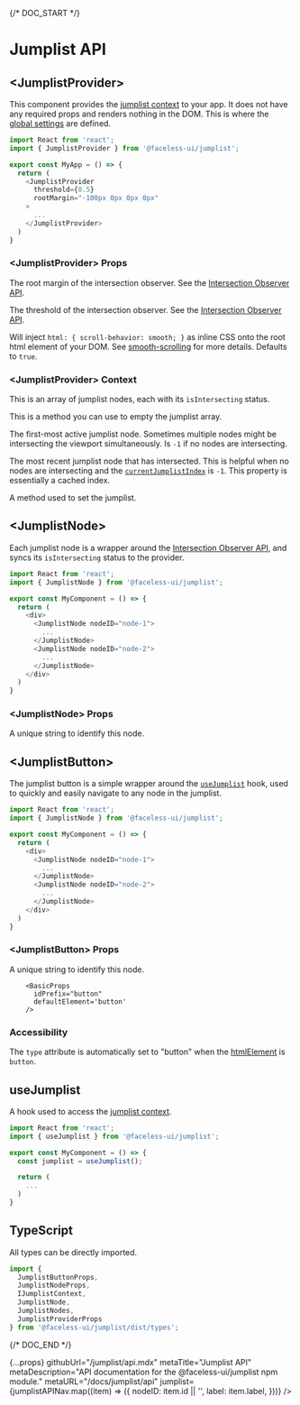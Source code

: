 
{/* DOC_START */}

# Jumplist API

<JumplistNode nodeID="provider">

## \<JumplistProvider\>

This component provides the [jumplist context](#jumplistprovider-context) to your app. It does not have any required props and renders nothing in the DOM. This is where the [global settings](#jumplistprovider-props) are defined.

```js
import React from 'react';
import { JumplistProvider } from '@faceless-ui/jumplist';

export const MyApp = () => {
  return (
    <JumplistProvider
      threshold={0.5}
      rootMargin="-100px 0px 0px 0px"
    >
      ...
    </JumplistProvider>
  )
}
```

### \<JumplistProvider\> Props

<PropName
  name="rootMargin"
  type="string"
/>

The root margin of the intersection observer. See the [Intersection Observer API](https://developer.mozilla.org/en-US/docs/Web/API/Intersection_Observer_API).

<PropName
  name="threshold"
  type="string"
/>

The threshold of the intersection observer. See the [Intersection Observer API](https://developer.mozilla.org/en-US/docs/Web/API/Intersection_Observer_API).

<PropName
  name="smoothScroll"
  type="boolean"
/>

Will inject `html: { scroll-behavior: smooth; }` as inline CSS onto the root html element of your DOM. See [smooth-scrolling](/docs/jumplist/setup#smooth-scrolling) for more details. Defaults to `true`.

### \<JumplistProvider\> Context

<PropName
  name="jumplist"
  type="array"
  isContextProp
/>

This is an array of jumplist nodes, each with its `isIntersecting` status.

<PropName
  name="clearJumplist()"
  type="method"
  isContextProp
/>

This is a method you can use to empty the jumplist array.

<PropName
  name="currentJumplistIndex"
  type="number"
  isContextProp
/>

The first-most active jumplist node. Sometimes multiple nodes might be intersecting the viewport simultaneously. Is `-1` if no nodes are intersecting.

<PropName
  name="activeJumplistIndex"
  type="number"
  isContextProp
/>

The most recent jumplist node that has intersected. This is helpful when no nodes are intersecting and the [`currentJumplistIndex`](#currentJumplistIndex) is `-1`. This property is essentially a cached index.

<PropName
  name="setJumplist(jumplist: array)"
  type="method"
  isContextProp
/>

A method used to set the jumplist.

<BasicContext href="#jumplistprovider-props" />

</JumplistNode>

<JumplistNode nodeID="node">

## \<JumplistNode\>

Each jumplist node is a wrapper around the [Intersection Observer API](https://developer.mozilla.org/en-US/docs/Web/API/Intersection_Observer_API), and syncs its `isIntersecting` status to the provider.

```js
import React from 'react';
import { JumplistNode } from '@faceless-ui/jumplist';

export const MyComponent = () => {
  return (
    <div>
      <JumplistNode nodeID="node-1">
        ...
      </JumplistNode>
      <JumplistNode nodeID="node-2">
        ...
      </JumplistNode>
    </div>
  )
}
```

### \<JumplistNode\> Props

<PropName
  name="nodeID"
  required
  type="string"
/>

A unique string to identify this node.

<BasicProps />

</JumplistNode>

<JumplistNode nodeID="button">

## \<JumplistButton\>

The jumplist button is a simple wrapper around the [`useJumplist`](#usejumplist) hook, used to quickly and easily navigate to any node in the jumplist.

```js
import React from 'react';
import { JumplistNode } from '@faceless-ui/jumplist';

export const MyComponent = () => {
  return (
    <div>
      <JumplistNode nodeID="node-1">
        ...
      </JumplistNode>
      <JumplistNode nodeID="node-2">
        ...
      </JumplistNode>
    </div>
  )
}
```

### \<JumplistButton\> Props

A unique string to identify this node.

        <BasicProps
          idPrefix="button"
          defaultElement='button'
        />

### Accessibility

The `type` attribute is automatically set to "button" when the [htmlElement](#button-htmlElement) is `button`.

</JumplistNode>

<JumplistNode nodeID="useJumplist">

## useJumplist

A hook used to access the [jumplist context](#jumplistprovider-context).

```js
import React from 'react';
import { useJumplist } from '@faceless-ui/jumplist';

export const MyComponent = () => {
  const jumplist = useJumplist();

  return (
    ...
  )
}
```

</JumplistNode>

<JumplistNode nodeID="typescript">

## TypeScript

All types can be directly imported.

```js
import {
  JumplistButtonProps,
  JumplistNodeProps,
  IJumplistContext,
  JumplistNode,
  JumplistNodes,
  JumplistProviderProps
} from '@faceless-ui/jumplist/dist/types';
```

</JumplistNode>

{/* DOC_END */}

  {...props}
  githubUrl="/jumplist/api.mdx"
  metaTitle="Jumplist API"
  metaDescription="API documentation for the @faceless-ui/jumplist npm module."
  metaURL="/docs/jumplist/api"
  jumplist={jumplistAPINav.map((item) => ({
    nodeID: item.id || '',
    label: item.label,
  }))}
/>
